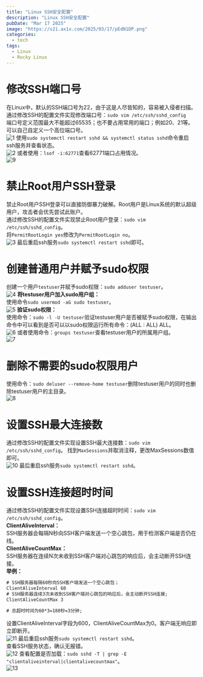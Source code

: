 ```yaml
---
title: "Linux SSH安全配置"
description: "Linux SSH安全配置"
pubDate: "Mar 17 2025"
image: "https://s21.ax1x.com/2025/03/17/pEdN1DP.png"
categories:
  - tech
tags:
  - Linux
  - Rocky Linux
---
```



# 修改SSH端口号
在Linux中，默认的SSH端口号为22，由于这是人尽皆知的，容易被入侵者扫描。  
通过修改SSH的配置文件实现修改端口号：`sudo vim /etc/ssh/sshd_config`  
端口号定义范围最大不能超过65535；也不要占用常用的端口；例如20、21等。可以自己自定义一个高位端口号。  
![1](https://s1.imagehub.cc/images/2025/04/28/62835fbd3100bbaa063f6b8424fced10.png)
使用`sudo systemctl restart sshd && systemctl status sshd`命令重启ssh服务并查看状态。  
![2](https://s1.imagehub.cc/images/2025/04/28/018da7dd6fe13e4707b75e98e693dc4e.png)
或者使用：`lsof -i:62771`查看62771端口占用情况。  
![9](https://s1.imagehub.cc/images/2025/04/28/d9e0ec49e6f068dbe50385b3fa172f94.png)

# 禁止Root用户SSH登录
禁止Root用户SSH登录可以直接防御暴力破解。Root用户是Linux系统的默认超级用户，攻击者会优先尝试此账户。  
通过修改SSH的配置文件实现禁止Root用户登录：`sudo vim /etc/ssh/sshd_config`。  
将`PermitRootLogin yes`修改为`PermitRootLogin no`。  
![3](https://s1.imagehub.cc/images/2025/04/28/5971000533b6d68d41629d86d047c77f.png)
最后重启ssh服务`sudo systemctl restart sshd`即可。  

# 创建普通用户并赋予sudo权限
创建一个用户`testuser`并赋予sudo权限：`sudo adduser testuser`。  
![4](https://s1.imagehub.cc/images/2025/04/28/845c59cdaf382cb3047649fb8d9d9500.png)
**将testuser用户加入sudo用户组：**  
使用命令`sudo usermod -aG sudo testuser`。  
![5](https://s1.imagehub.cc/images/2025/04/28/0607f7a91cf309b71a20d81f2b505d85.png)
**验证sudo权限：**  
使用命令：`sudo -l -U testuser`验证testuser用户是否被赋予sudo权限，在输出命令中可以看到是否可以以sudo权限运行所有命令：(ALL : ALL) ALL。  
![6](https://s1.imagehub.cc/images/2025/04/28/70f34f3c8833f020f00d23bfa5ac87dc.png)
或者使用命令：`groups testuser`查看testuser用户的所属用户组。  
![7](https://s1.imagehub.cc/images/2025/04/28/669803369a41af48850e85d1c9039496.png)

# 删除不需要的sudo权限用户
使用命令：`sudo deluser --remove-home testuser`删除testuser用户的同时也删除testuser用户的主目录。  
![8](https://s1.imagehub.cc/images/2025/04/28/51311a013543eabacdf1db5670936e03.png)

# 设置SSH最大连接数
通过修改SSH的配置文件实现设置SSH最大连接数：`sudo vim /etc/ssh/sshd_config`。 
找到`MaxSessions`并取消注释，更改MaxSessions数值即可。  
![10](https://s1.imagehub.cc/images/2025/04/28/ac9dbe6740bc7da7c18300903bf584c8.png)
最后重启ssh服务`sudo systemctl restart sshd`。  

# 设置SSH连接超时时间
通过修改SSH的配置文件实现设置SSH连接超时时间：`sudo vim /etc/ssh/sshd_config`。  
**ClientAliveInterval：**  
SSH服务器会每隔N秒向SSH客户端发送一个空心跳包，用于检测客户端是否仍在线。  
**ClientAliveCountMax：**  
SSH服务器在连续N次未收到SSH客户端对心跳包的响应后，会主动断开SSH连接。  
**举例：**  

```txt
# SSH服务器每隔60秒向SSH客户端发送一个空心跳包；
ClientAliveInterval 60
# SSH服务器连续3次未收到SSH客户端对心跳包的响应后，会主动断开SSH连接;
ClientAliveCountMax 3

# 总超时时间为60*3=180秒=3分钟;
```

设置ClientAliveInterval字段为600，ClientAliveCountMax为0。客户端无响应即立即断开。  
![11](https://s1.imagehub.cc/images/2025/04/28/0195bcbf6e0d81a5351ea2b463c5716f.png)
最后重启ssh服务`sudo systemctl restart sshd`。  
查看SSH服务状态，确认无报错。  
![12](https://s1.imagehub.cc/images/2025/04/28/b39819f36eccf095b09336ac7194874b.png)
查看配置是否加载：`sudo sshd -T | grep -E "clientaliveinterval|clientalivecountmax"`。  
![13](https://s1.imagehub.cc/images/2025/04/28/0e3861686d1721694dfb545bf3d0ad35.png)
